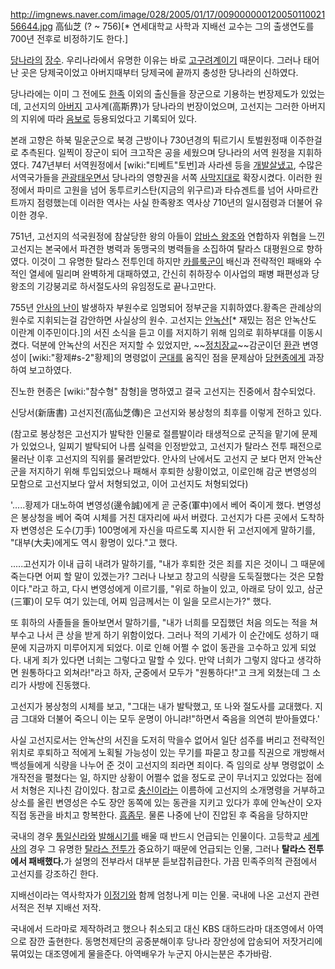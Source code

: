 http://imgnews.naver.com/image/028/2005/01/17/00900000012005011002156644.jpg
高仙芝
(? ~ 756)[* 연세대학교 사학과 지배선 교수는 그의 출생연도를 700년 전후로 비정하기도 한다.]

[[당]]나라의 [[장수]]. 우리나라에서 유명한 이유는 바로 [[고구려]]계이기 때문이다. 그러나 태어난 곳은 당제국이었고 아버지때부터 당제국에 끝까지 충성한 당나라의 신하였다.

당나라에는 이미 그 전에도 [[한]]족 이외의 출신들을 장군으로 기용하는 번장제도가 있었는데, 고선지의 [[아버지]] 고사계(高斯界)가 당나라의 번장이었으며, 고선지는 그러한 아버지의 지위에 따라 [[음서|음보]]로 등용되었다고 기록되어 있다. 

본래 고향은 하북 밀운군으로 북경 근방이나 730년경의 튀르기시 토벌원정때 이주한걸로 추측된다. 일찍이 장군이 되어 크고작은 공을 세웠으며 당나라의 서역 원정을 지휘하였다. 747년부터 서역원정에서 [wiki:"티베트"토번]과 사라센 등을 [[개발살]]냈고, 수많은 서역국가들을 [[관광]]태우면서 당나라의 영향권을 서쪽 [[사막]]지대로 확장시켰다. 이러한 원정에서 파미르 고원을 넘어 동투르키스탄(지금의 위구르)과 타슈겐트를 넘어 사마르칸트까지 점령했는데 이러한 역사는 사실 한족왕조 역사상 710년의 일시점령과 더불어 유이한 경우.

751년, 고선지의 석국원정에 참살당한 왕의 아들이 [[압바스 왕조]]와 연합하자 위협을 느낀 고선지는 본국에서 파견한 병력과 동맹국의 병력들을 소집하여 탈라스 대평원으로 향하였다. 이것이 그 유명한 탈라스 전투인데 하지만 [[카를룩]]군이 배신과 전략적인 패배와 수적인 열세에 밀리며 완벽하게 대패하였고, 간신히 취하장수 이사업의 패병 패편성과 당 왕조의 기강붕괴로 하서절도사의 유임정도로 끝나고만다. 

755년 [[안사의 난]]이 발생하자 부원수로 임명되어 정부군을 지휘하였다.황족은 관례상의 원수로 지휘되는걸 감안하면 사실상의 원수. 고선지는 [[안녹산]][* 재밌는 점은 안녹산도 이란계 이주민이다.]의 서진 소식을 듣고 이를 저지하기 위해 임의로 휘하부대를 이동시켰다. 덕분에 안녹산의 서진은 저지할 수 있었지만, ~~[[정치장교]]~~감군이던 [[환관]] 변영성이 [wiki:"황제#s-2"황제]의 명령없이 [[군대]]를 움직인 점을 문제삼아 [[당현종]]에게 과장하여 보고하였다.

진노한 현종은 [wiki:"참수형" 참형]을 명하였고 결국 고선지는 진중에서 참수되었다. 

신당서(新唐書) 고선지전(高仙芝傳)은 고선지와 봉상청의 최후를 이렇게 전하고 있다.

(참고로 봉상청은 고선지가 발탁한 인물로 절름발이라 태생적으로 군직을 맡기에 문제가 있었으나, 일찌기 발탁되어 나름 실력을 인정받았고, 고선지가 탈라스 전투 패전으로 물러난 이후 고선지의 직위를 물려받았다.  안사의 난에서도 고선지 군 보다 먼저 안녹산군을 저지하기 위해 투입되었으나 패해서 후퇴한 상황이었고, 이로인해 감군 변영성의 모함으로 고선지보다 앞서 처형되었고, 이어 고선지도 처형되었다)
 
'.....황제가 대노하여 변영성(邊令誠)에게 곧 군중(軍中)에서 베어 죽이게 했다. 변영성은 봉상청을 베어 죽여 시체를 거친 대자리에 싸서 버렸다. 고선지가 다른 곳에서 도착하자 변영성은 도수(刀手) 100명에게 자신을 따르도록 지시한 뒤 고선지에게 말하기를, "대부(大夫)에게도 역시 황명이 있다."고 했다.
 
.....고선지가 이내 급히 내려가 말하기를, "내가 후퇴한 것은 죄를 지은 것이니 그 때문에 죽는다면 어찌 할 말이 있겠는가? 그러나 나보고 창고의 식량을 도둑질했다는 것은 모함이다."라고 하고, 다시 변영성에게 이르기를, "위로 하늘이 있고, 아래로 당이 있고, 삼군(三軍)이 모두 여기 있는데, 어찌 임금께서는 이 일을 모르시는가?" 했다.
 
또 휘하의 사졸들을 돌아보면서 말하기를, "내가 너희를 모집했던 처음 의도는 적을 쳐부수고 나서 큰 상을 받게 하기 위함이었다. 그러나 적의 기세가 이 순간에도 성하기 때문에 지금까지 미루어지게 되었다. 이로 인해 어쩔 수 없이 동관을 고수하고 있게 되었다. 내게 죄가 있다면 너희는 그렇다고 말할 수 있다. 만약 너희가 그렇지 않다고 생각하면 원통하다고 외쳐라!"라고 하자, 군중에서 모두가 "원통하다!"고 크게 외쳤는데 그 소리가 사방에 진동했다.
 
고선지가 봉상청의 시체를 보고, "그대는 내가 발탁했고, 또 나와 절도사를 교대했다. 지금 그대와 더불어 죽으니 이는 모두 운명이 아니랴!"하면서 죽음을 의연히 받아들였다.'

사실 고선지로서는 안녹산의 서진을 도저히 막을수 없어서 일단 섬주를 버리고 전략적인 위치로 후퇴하고 적에게 노획될 가능성이 있는 무기를 파묻고 창고를 직권으로 개방해서 백성들에게 식량을 나누어 준 것이 고선지의 죄라면 죄이다. 즉 임의로 상부 명령없이 소개작전을 펼쳤다는 일, 하지만 상황이 어쩔수 없을 정도로 군이 무너지고 있었다는 점에서 처형은 지나친 감이있다. 참고로 [[충신]]이라는 이름하에 고선지의 소개명령을 거부하고 상소를 올린 변영성은 수도 장안 동쪽에 있는 동관을 지키고 있다가 후에 안녹산이 오자 직접 동관을 바치고 항복한다. [[흠좀무]]. 물론 나중에 난이 진압된 후 죽음을 당하지만

국내의 경우 [[통일신라]]와 [[발해]]시기를 배울 때 반드시 언급되는 인물이다.  고등학교 [[세계사]]의 경우 그 유명한 [[탈라스 전투]]가 중요하기 때문에 언급되는 인물, 그러나 '''탈라스 전투에서 패배했다.'''가 설명의 전부라서 대부분 듣보잡취급한다. 가끔 민족주의적 관점에서 고선지를 강조하긴 한다.

지배선이라는 역사학자가 [[이정기]]와 함께 엄청나게 미는 인물. 국내에 나온 고선지 관련 서적은 전부 지배선 저작.

국내에서 드라마로 제작하려고 했으나 취소되고 대신 KBS 대하드라마 대조영에서 아역으로 잠깐 출현한다. 동명천제단의 공중분해이후 당나라 장안성에 압송되어 저잣거리에 묶여있는 대조영에게 물을준다. 아역배우가 누군지 아시는분은 추가바람.
